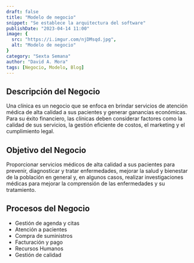```yaml
---
draft: false
title: "Modelo de negocio"
snippet: "Se establece la arquitectura del software"
publishDate: "2023-04-14 11:00"
image: {
  src: "https://i.imgur.com/njDMsqd.jpg",
  alt: "Modelo de negocio"
}
category: "Sexta Semana"
author: "David A. Mora"
tags: [Negocio, Modelo, Blog]
---
```


## <a name="Headings"></a>Descripción del Negocio

Una clínica es un negocio que se enfoca en brindar servicios de atención médica de alta calidad a sus pacientes y generar ganancias económicas. Para su éxito financiero, las clínicas deben considerar factores como la calidad de sus servicios, la gestión eficiente de costos, el marketing y el cumplimiento legal.

## Objetivo del Negocio

Proporcionar servicios médicos de alta calidad a sus pacientes para prevenir, diagnosticar y tratar enfermedades, mejorar la salud y bienestar de la población en general y, en algunos casos, realizar investigaciones médicas para mejorar la comprensión de las enfermedades y su tratamiento.

## Procesos del Negocio

- Gestión de agenda y citas
- Atención a pacientes
- Compra de suministros
- Facturación y pago
- Recursos Humanos
- Gestión de calidad
